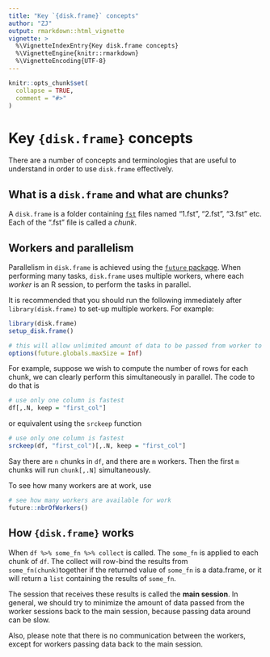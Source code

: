 ```yaml
---
title: "Key `{disk.frame}` concepts"
author: "ZJ"
output: rmarkdown::html_vignette
vignette: >
  %\VignetteIndexEntry{Key disk.frame concepts}
  %\VignetteEngine{knitr::rmarkdown}
  %\VignetteEncoding{UTF-8}
---
```


```r
knitr::opts_chunk$set(
  collapse = TRUE,
  comment = "#>"
)
```

# Key `{disk.frame}` concepts
There are a number of concepts and terminologies that are useful to understand in order to use `disk.frame` effectively.

## What is a `disk.frame` and what are chunks?

A `disk.frame` is a folder containing [`fst`](https://www.fstpackage.org/) files named "1.fst", "2.fst", "3.fst" etc. Each of the ".fst" file is called a _chunk_.

## Workers and parallelism

Parallelism in `disk.frame` is achieved using the [`future` package](https://cran.r-project.org/package=future). When performing many tasks, `disk.frame` uses multiple workers, where each _worker_ is an R session, to perform the tasks in parallel. 

It is recommended that you should run the following immediately after `library(disk.frame)` to set-up multiple workers. For example:

```r
library(disk.frame)
setup_disk.frame()

# this will allow unlimited amount of data to be passed from worker to worker
options(future.globals.maxSize = Inf)
```

For example, suppose we wish to compute the number of rows for each chunk, we can clearly perform this simultaneously in parallel. The code to do that is

```r
# use only one column is fastest
df[,.N, keep = "first_col"]
```

or equivalent using the `srckeep` function

```r
# use only one column is fastest
srckeep(df, "first_col")[,.N, keep = "first_col"]
```

Say there are `n` chunks in `df`, and there are `m` workers. Then the first `m` chunks will run `chunk[,.N]` simultaneously.

To see how many workers are at work, use
```r
# see how many workers are available for work
future::nbrOfWorkers()
```

## How `{disk.frame}` works

When `df %>% some_fn %>% collect` is called. The `some_fn` is applied to each chunk of `df`. The collect will row-bind the results from `some_fn(chunk)`together if the returned value of `some_fn` is a data.frame, or it will return a `list` containing the results of `some_fn`.

The session that receives these results is called the **main session**. In general, we should try to minimize the amount of data passed from the worker sessions back to the main session, because passing data around can be slow.

Also, please note that there is no communication between the workers, except for workers passing data back to the main session.


